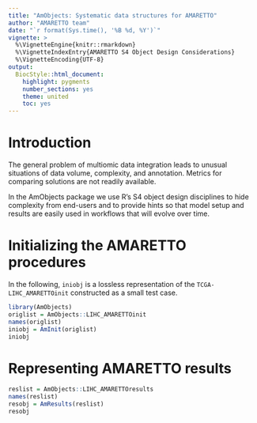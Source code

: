 ```yaml
---
title: "AmObjects: Systematic data structures for AMARETTO"
author: "AMARETTO team"
date: "`r format(Sys.time(), '%B %d, %Y')`"
vignette: >
  %\VignetteEngine{knitr::rmarkdown}
  %\VignetteIndexEntry{AMARETTO S4 Object Design Considerations}
  %\VignetteEncoding{UTF-8}
output:
  BiocStyle::html_document:
    highlight: pygments
    number_sections: yes
    theme: united
    toc: yes
---
```


# Introduction

The general problem of multiomic data integration leads to
unusual situations of data volume, complexity, and annotation.
Metrics for comparing solutions are not readily available.

In the AmObjects package we use R's S4 object design
disciplines to hide complexity from end-users and to
provide hints so that model setup and results are easily
used in workflows that will evolve over time.

# Initializing the AMARETTO procedures

In the following, `iniobj` is a lossless representation
of the `TCGA-LIHC_AMARETTOinit` constructed as a
small test case.
```r
library(AmObjects)
origlist = AmObjects::LIHC_AMARETTOinit
names(origlist)
iniobj = AmInit(origlist)
iniobj
```

# Representing AMARETTO results

```r
reslist = AmObjects::LIHC_AMARETTOresults
names(reslist)
resobj = AmResults(reslist)
resobj
```
